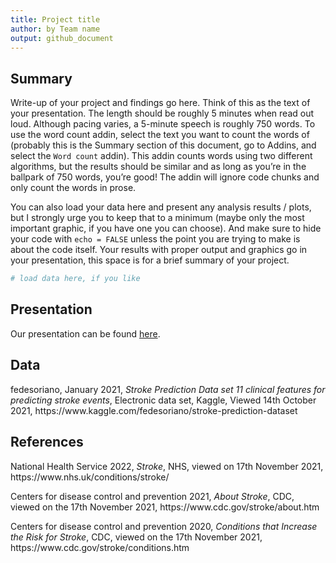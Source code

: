 ```yaml
---
title: Project title
author: by Team name
output: github_document
---
```


## Summary

Write-up of your project and findings go here. 
Think of this as the text of your presentation. 
The length should be roughly 5 minutes when read out loud.
Although pacing varies, a 5-minute speech is roughly 750 words. 
To use the word count addin, select the text you want to count the words of (probably this is the 
Summary section of this document, go to Addins, and select the `Word count` addin).
This addin counts words using two different algorithms, but the results should be similar and as long as you're in the ballpark of 750 words, you're good! 
The addin will ignore code chunks and only count the words in prose.

You can also load your data here and present any analysis results / plots, but I strongly urge you to keep that to a minimum (maybe only the most important graphic, if you have one you can choose). 
And make sure to hide your code with  `echo = FALSE` unless the point you are trying to make is about the code itself.
Your results with proper output and graphics go in your presentation, this space is for a brief summary of your project.

```r
# load data here, if you like
```

## Presentation

Our presentation can be found [here](presentation/presentation.html).

## Data 

fedesoriano, January 2021, *Stroke Prediction Data set
11 clinical features for predicting stroke events*, Electronic data set, Kaggle, Viewed 14th October 2021, https://www.kaggle.com/fedesoriano/stroke-prediction-dataset

## References
National Health Service 2022, *Stroke*, NHS, viewed on 17th November 2021, https://www.nhs.uk/conditions/stroke/

Centers for disease control and prevention 2021, *About Stroke*, CDC, viewed on the 17th November 2021, https://www.cdc.gov/stroke/about.htm

Centers for disease control and prevention 2020, *Conditions that Increase the Risk for Stroke*, CDC, viewed on the 17th November 2021, https://www.cdc.gov/stroke/conditions.htm



